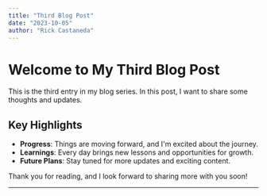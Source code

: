 ```yaml
---
title: "Third Blog Post"
date: "2023-10-05"
author: "Rick Castaneda"
---
```


# Welcome to My Third Blog Post

This is the third entry in my blog series. In this post, I want to share some thoughts and updates.

## Key Highlights

- **Progress**: Things are moving forward, and I'm excited about the journey.
- **Learnings**: Every day brings new lessons and opportunities for growth.
- **Future Plans**: Stay tuned for more updates and exciting content.

Thank you for reading, and I look forward to sharing more with you soon!

---
